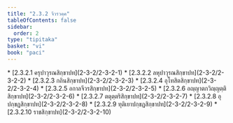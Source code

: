 ```yaml
---
title: "2.3.2 จีวรวคฺค"
tableOfContents: false
sidebar:
  order: 2
type: "tipitaka"
basket: "vi"
book: "paci"
---
```



<DynamicBreadcrumb />



<TableOfContents book="paci" section="2.3.2">
* [2.3.2.1 ครุปาวุรณสิกฺขาปท](2-3-2/2-3-2-1)
* [2.3.2.2 ลหุปาวุรณสิกฺขาปท](2-3-2/2-3-2-2)
* [2.3.2.3 กถินสิกฺขาปท](2-3-2/2-3-2-3)
* [2.3.2.4 อุโทสิตสิกฺขาปท](2-3-2/2-3-2-4)
* [2.3.2.5 อกาลจีวรสิกฺขาปท](2-3-2/2-3-2-5)
* [2.3.2.6 อญฺญาตกวิญฺญตฺติสิกฺขาปท](2-3-2/2-3-2-6)
* [2.3.2.7 ตตุตฺตริสิกฺขาปท](2-3-2/2-3-2-7)
* [2.3.2.8 อุปกฺขฏสิกฺขาปท](2-3-2/2-3-2-8)
* [2.3.2.9 ทุติเยาปกฺขฏสิกฺขาปท](2-3-2/2-3-2-9)
* [2.3.2.10 ราชสิกฺขาปท](2-3-2/2-3-2-10)
</TableOfContents>